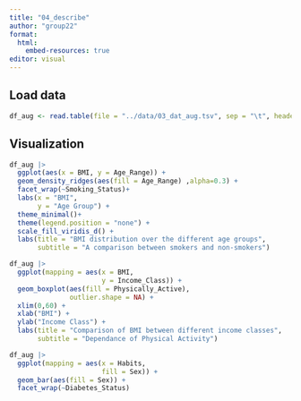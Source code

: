 ```yaml
---
title: "04_describe"
author: "group22"
format:
  html:
    embed-resources: true
editor: visual
---
```


## Load data

```r
df_aug <- read.table(file = "../data/03_dat_aug.tsv", sep = "\t", header = TRUE)
```

## Visualization

```r
df_aug |> 
  ggplot(aes(x = BMI, y = Age_Range)) +
  geom_density_ridges(aes(fill = Age_Range) ,alpha=0.3) + 
  facet_wrap(~Smoking_Status)+
  labs(x = "BMI",
       y = "Age Group") +
  theme_minimal()+
  theme(legend.position = "none") +
  scale_fill_viridis_d() +
  labs(title = "BMI distribution over the different age groups", 
       subtitle = "A comparison between smokers and non-smokers")
```

```r
df_aug |> 
  ggplot(mapping = aes(x = BMI,
                       y = Income_Class)) +
  geom_boxplot(aes(fill = Physically_Active),
               outlier.shape = NA) +
  xlim(0,60) +
  xlab("BMI") +
  ylab("Income Class") +
  labs(title = "Comparison of BMI between different income classes", 
       subtitle = "Dependance of Physical Activity")
```

```r
df_aug |> 
  ggplot(mapping = aes(x = Habits,
                       fill = Sex)) +
  geom_bar(aes(fill = Sex)) +
  facet_wrap(~Diabetes_Status)
```

